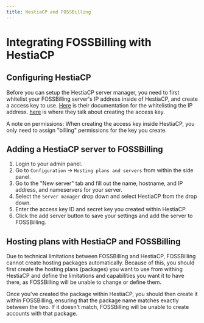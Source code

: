 ```yaml
---
title: HestiaCP and FOSSBilling
---
```


# Integrating FOSSBilling with HestiaCP

## Configuring HestiaCP

Before you can setup the HestiaCP server manager, you need to first whitelist your FOSSBilling server's IP address inside of HestiaCP, and create a access key to use.
[Here](https://hestiacp.com/docs/server-administration/rest-api.html#i-m-unable-to-connect-to-the-api) is their documentation for the whitelisting the IP address. 
[here](https://hestiacp.com/docs/user-guide/account.html#api-access-keys) is where they talk about creating the access key.

A note on permissions: When creating the access key inside HestiaCP, you only need to assign "billing" permissions for the key you create.

## Adding a HestiaCP server to FOSSBilling
1. Login to your admin panel.
2. Go to `Configuration` -> `Hosting plans and servers` from within the side panel.
3. Go to the "New server" tab and fill out the name, hostname, and IP address, and nameservers for your server.
4. Select the `Server manager` drop down and select HestiaCP from the drop down.
5. Enter the access key ID and secret key you created within HestiaCP.
6. Click the add server button to save your settings and add the server to FOSSBilling.

## Hosting plans with HestiaCP and FOSSBilling

Due to technical limitations between FOSSBilling and HestiaCP, FOSSBilling cannot create hosting packages automatically.
Because of this, you should first create the hosting plans (packages) you want to use from withing HestiaCP and define the limitations and capabilities you want it to have there, as FOSSBilling will be unable to change or define them.

Once you've created the package within HestiaCP, you should then create it within FOSSBilling, ensuring that the package name matches exactly between the two. If it doesn't match, FOSSBilling will be unable to create accounts with that package.
